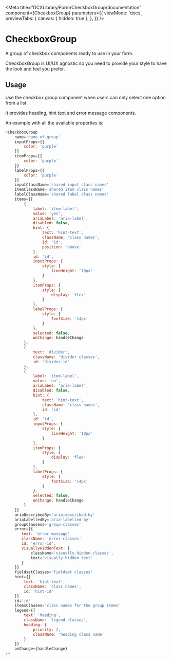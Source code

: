
<Meta
  title="DCXLibrary/Form/CheckboxGroup/documentation"
  component={CheckboxGroup}
  parameters={{
    viewMode: 'docs',
    previewTabs: {
      canvas: { hidden: true },
    },
  }}
/>

# CheckboxGroup

A group of checkbox components ready to use in your form.

CheckboxGroup is UI/UX agnostic so you need to provide your style to have the look and feel you prefer.

## Usage

Use the checkbox group component when users can only select one option from a list.

It provides heading, hint text and error message components.

An example with all the available properties is:

```js
<CheckboxGroup
    name='name-of-group'
    inputProps={{
        color: 'purple'
    }}
    itemProps={{
        color: 'purple'
    }}
    labelProps={{
        color: 'purple'
    }}
    inputClassName='shared input class names'
    itemClassName='shared item class names'
    labelClassName='shared label class names'
    items={[
        {
            label: 'item-label',
            value: 'yes',
            ariaLabel: 'aria-label',
            disabled: false,
            hint: {
                text: 'hint-text',
                className: 'class names',
                id: 'id',
                position: 'above'
            },
            id: 'id',
            inputProps: {
                style: {
                    lineHeight: '10px'
                }
            },
            itemProps: {
                style: {
                    display: 'flex'
                }
            },
            labelProps: {
                style: {
                    fontSize: '14px'
                }
            },
            selected: false,
            onChange: handleChange
        },
        {
            text: 'divider',
            className: 'divider classes',
            id: 'divider-id'
        },
        {
            label: 'item-label',
            value: 'no',
            ariaLabel: 'aria-label',
            disabled: false,
            hint: {
                text: 'hint-text',
                className: 'class names',
                id: 'id'
            },
            id: 'id',
            inputProps: {
                style: {
                    lineHeight: '10px'
                }
            },
            itemProps: {
                style: {
                    display: 'flex'
                }
            },
            labelProps: {
                style: {
                    fontSize: '14px'
                }
            },
            selected: false,
            onChange: handleChange
        }
    ]}
    ariaDescribedBy='aria-described-by'
    ariaLabelledBy='aria-labelled-by'
    groupClassess='group-classes'
    error={{
       text: 'error message'
       className: 'error-classes'
       id: 'error-id',
       visuallyHiddenText: {
           className='visually-hidden-classes',
           text='visually hidden text'
       }
    }}
    fieldsetClasses='fieldset classes'
    hint={{
        text: 'hint-text',
        className: 'class names',
        id: 'hint-id'
    }}
    id='id'
    itemsClasses='class names for the group items'
    legend={{
        text: 'heading',
        className: 'legend classes',
        heading: {
            priority: 2,
            className: 'heading class name'
        }
    }}
    onChange={handleChange}
/>
```

<Props of={CheckboxGroup} />
